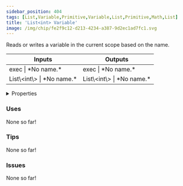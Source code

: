 ```yaml
---
sidebar_position: 404
tags: [List,Variable,Primitive,Variable,List,Primitive,Math,List]
title: 'List<int> Variable'
image: /img/chip/fe2f9c12-d213-4234-a387-9d2ec1ad7fc1.svg
---
```


Reads or writes a variable in the current scope based on the name.



<IChip uuid="fe2f9c12-d213-4234-a387-9d2ec1ad7fc1"/>

<table><thead><tr><th>Inputs</th><th>Outputs</th></tr></thead><tbody><tr><td>exec | *No name.*</td><td>exec | *No name.*</td></tr><tr><td>List\&lt;int\&gt; | *No name.*</td><td>List\&lt;int\&gt; | *No name.*</td></tr></tbody></table>

<details>
  <summary>Properties</summary>
  <div>
    <div>
    <table>
      <tbody>
        <tr>
          <td>Is beta required?</td>
          <td>No</td>
        </tr>
        <tr>
          <td>Is chip a trolling risk?</td>
          <td>No</td>
        </tr>
        <tr>
          <td>Is chip a role assignment risk?</td>
          <td>No</td>
        </tr>
        <tr>
          <td>Chip UUID</td>
          <td>fe2f9c12-d213-4234-a387-9d2ec1ad7fc1</td>
        </tr>
        <tr>
          <td>Room availability</td>
          <td>Available everywhere</td>
        </tr>
      </tbody>
    </table>
    </div>
  </div>
</details>

### Uses

None so far!

### Tips

None so far!

### Issues

None so far!